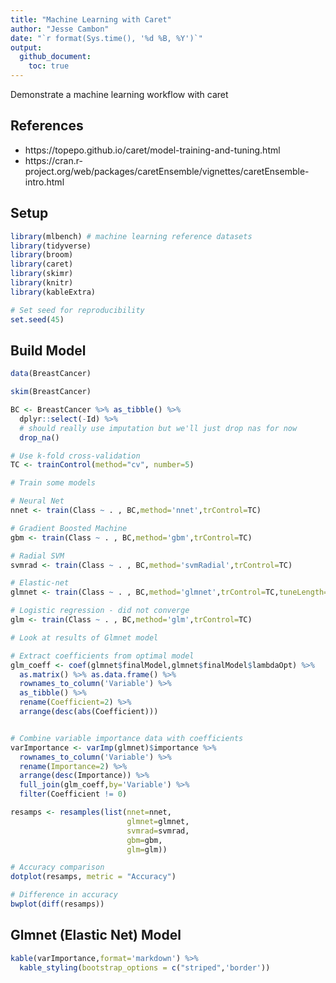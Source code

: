 ```yaml
---
title: "Machine Learning with Caret"
author: "Jesse Cambon"
date: "`r format(Sys.time(), '%d %B, %Y')`"
output:
  github_document:
    toc: true
---
```


Demonstrate a machine learning workflow with caret

## References
* https://topepo.github.io/caret/model-training-and-tuning.html
* https://cran.r-project.org/web/packages/caretEnsemble/vignettes/caretEnsemble-intro.html 

## Setup

```r
library(mlbench) # machine learning reference datasets
library(tidyverse)
library(broom)
library(caret)
library(skimr)
library(knitr)
library(kableExtra)

# Set seed for reproducibility
set.seed(45)
```



## Build Model

```r
data(BreastCancer)

skim(BreastCancer)

BC <- BreastCancer %>% as_tibble() %>%
  dplyr::select(-Id) %>%
  # should really use imputation but we'll just drop nas for now
  drop_na() 

# Use k-fold cross-validation
TC <- trainControl(method="cv", number=5)

# Train some models

# Neural Net
nnet <- train(Class ~ . , BC,method='nnet',trControl=TC)

# Gradient Boosted Machine
gbm <- train(Class ~ . , BC,method='gbm',trControl=TC)

# Radial SVM
svmrad <- train(Class ~ . , BC,method='svmRadial',trControl=TC)

# Elastic-net
glmnet <- train(Class ~ . , BC,method='glmnet',trControl=TC,tuneLength=5)

# Logistic regression - did not converge
glm <- train(Class ~ . , BC,method='glm',trControl=TC)

```


```r

# Look at results of Glmnet model

# Extract coefficients from optimal model
glm_coeff <- coef(glmnet$finalModel,glmnet$finalModel$lambdaOpt) %>% 
  as.matrix() %>% as.data.frame() %>%
  rownames_to_column('Variable') %>%
  as_tibble() %>%
  rename(Coefficient=2) %>%
  arrange(desc(abs(Coefficient)))


# Combine variable importance data with coefficients
varImportance <- varImp(glmnet)$importance %>% 
  rownames_to_column('Variable') %>%
  rename(Importance=2) %>%
  arrange(desc(Importance)) %>%
  full_join(glm_coeff,by='Variable') %>%
  filter(Coefficient != 0) 
```




```r
resamps <- resamples(list(nnet=nnet,
                          glmnet=glmnet,
                          svmrad=svmrad,
                          gbm=gbm,
                          glm=glm))

# Accuracy comparison
dotplot(resamps, metric = "Accuracy")

# Difference in accuracy
bwplot(diff(resamps))
```

## Glmnet (Elastic Net) Model

```r
kable(varImportance,format='markdown') %>%
  kable_styling(bootstrap_options = c("striped",'border'))
```
